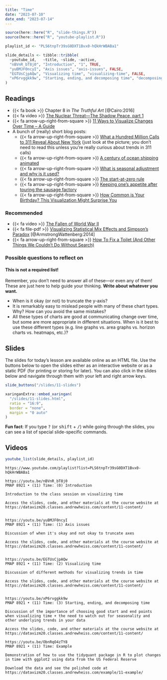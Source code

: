 ```yaml
---
title: "Time"
date: "2023-07-10"
date_end: "2023-07-14"
---
```


```r
source(here::here("R", "slide-things.R"))
source(here::here("R", "youtube-playlist.R"))

playlist_id <- "PLS6tnpTr39sG0DXT1Bvx0-hQkHrWBABa1"

slide_details <- tibble::tribble(
  ~youtube_id,   ~title, ~slide, ~active,
  "nBVnR_bT8j0", "Introduction", "1", TRUE,
  "yuBMJF0ncyI", "Axis issues", "axis-issues", FALSE,
  "EGTUsCjpAQw", "Visualizing time", "visualizing-time", FALSE,
  "xP6rvggkk9w", "Starting, ending, and decomposing time", "decomposing", FALSE
)
```

## Readings

- {{< fa book >}} Chapter 8 in *The Truthful Art* [@Cairo:2016]
- {{< fa video >}} [The Nuclear Threat—The Shadow Peace, part 1](http://www.fallen.io/shadow-peace/1/)
- {{< fa arrow-up-right-from-square >}} [11 Ways to Visualize Changes Over Time – A Guide](https://flowingdata.com/2010/01/07/11-ways-to-visualize-changes-over-time-a-guide/)
- A bunch of (really) short blog posts:
    - {{< fa arrow-up-right-from-square >}} [What a Hundred Million Calls to 311 Reveal About New York](https://www.wired.com/2010/11/ff_311_new_york/) (just look at the picture; you don't need to read this unless you're really curious about trends in 311 calls)
    - {{< fa arrow-up-right-from-square >}} [A century of ocean shipping animated](https://flowingdata.com/2012/04/12/a-century-of-ocean-shipping-animated/)
    - {{< fa arrow-up-right-from-square >}} [What is seasonal adjustment and why is it used?](http://junkcharts.typepad.com/junk_charts/2010/11/what-is-seasonal-adjustment-and-why-is-it-used.html)
    - {{< fa arrow-up-right-from-square >}} [The start-at-zero rule](http://junkcharts.typepad.com/junk_charts/2005/09/the_startatzero.html)
    - {{< fa arrow-up-right-from-square >}} [Keeping one's appetite after touring the sausage factory](http://junkcharts.typepad.com/numbersruleyourworld/2011/02/keeping-ones-appetite-after-touring-the-sausage-factory.html)
    - {{< fa arrow-up-right-from-square >}} [How Common is Your Birthday? This Visualization Might Surprise You](http://thedailyviz.com/2016/09/17/how-common-is-your-birthday-dailyviz/)


### Recommended

- {{< fa video >}} [The Fallen of World War II](http://www.fallen.io/ww2/)
- {{< fa file-pdf >}} [Visualizing Statistical Mix Effects and Simpson's Paradox](https://static.googleusercontent.com/media/research.google.com/en//pubs/archive/42901.pdf) [@ArmstrongWattenberg:2014]
- {{< fa arrow-up-right-from-square >}} [How To Fix a Toilet (And Other Things We Couldn't Do Without Search)](http://how-to-fix-a-toilet.com/)


### Possible questions to reflect on

::: {.callout-warning}
#### This is not a required list!

Remember, you don't need to answer all of these—or even any of them! These are just here to help guide your thinking. **Write about whatever you want.**
:::

- When is it okay (or not) to truncate the y-axis?
- It is remarkably easy to mislead people with many of these chart types. Why? How can you avoid the same mistakes?
- All these types of charts are good at communicating change over time, but some are more appropriate in different situations. When is it best to use these different types (e.g. line graphs vs. area graphs vs. horizon charts vs. heatmaps, etc.)?


## Slides

The slides for today's lesson are available online as an HTML file. Use the buttons below to open the slides either as an interactive website or as a static PDF (for printing or storing for later). You can also click in the slides below and navigate through them with your left and right arrow keys.

```r
slide_buttons("/slides/11-slides")

xaringanExtra::embed_xaringan(
  "/slides/11-slides.html",
  ratio = "16:9",
  border = "none",
  margin = "0 auto"
)
```

:::{.callout-tip}
**Fun fact**: If you type <kbd>?</kbd> (or <kbd>shift</kbd> + <kbd>/</kbd>) while going through the slides, you can see a list of special slide-specific commands.
:::


## Videos

```r
youtube_list(slide_details, playlist_id)
```


```cat
https://www.youtube.com/playlist?list=PLS6tnpTr39sG0DXT1Bvx0-hQkHrWBABa1

https://youtu.be/nBVnR_bT8j0
PMAP 8921 • (11) Time: (0) Introduction

Introduction to the class session on visualizing time

Access the slides, code, and other materials at the course website at https://datavizm20.classes.andrewheiss.com/content/11-content/


https://youtu.be/yuBMJF0ncyI
PMAP 8921 • (11) Time: (1) Axis issues

Discussion of when it's okay and not okay to truncate axes

Access the slides, code, and other materials at the course website at https://datavizm20.classes.andrewheiss.com/content/11-content/


https://youtu.be/EGTUsCjpAQw
PMAP 8921 • (11) Time: (2) Visualizing time

Discussion of different methods for visualizing trends in time

Access the slides, code, and other materials at the course website at https://datavizm20.classes.andrewheiss.com/content/11-content/
  
  
https://youtu.be/xP6rvggkk9w
PMAP 8921 • (11) Time: (3) Starting, ending, and decomposing time

Discussion of the importance of choosing good start and end points when visualizing time + the need to watch out for seasonality and other underlying trends in your data

Access the slides, code, and other materials at the course website at https://datavizm20.classes.andrewheiss.com/content/11-content/

https://youtu.be/ObnRqO4zTY8
PMAP 8921 • (11) Time: Example

Demonstration of how to use the tidyquant package in R to plot changes in time with ggplot2 using data from the US Federal Reserve

Download the data and see the polished code at https://datavizm20.classes.andrewheiss.com/example/11-example/
```
